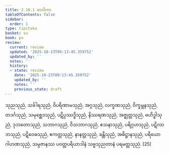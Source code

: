 ```yaml
---
title: 2.10.1 မာတိကာ
tableOfContents: false
sidebar:
  order: 1
type: tipitaka
basket: su
book: ps
review:
  current: review
  updated: '2025-10-23T09:13:45.359752'
  updated_by: ''
  notes: ''
  history:
  - state: review
    date: '2025-10-23T09:13:45.359752'
    updated_by: ''
    notes: ''
    previous_state: draft
---
```



<ReviewStatus review={frontmatter.review} showDetails={true} />

<HypothesisAnnotation frontmatter={frontmatter} />

<DynamicBreadcrumb />

<Division number="47" book="ps" e="ch" v="26" p="50">

<Paragraph number="1702" book="ps">
သုညသုညံ, သင်္ခါရသုညံ, ဝိပရိဏာမသုညံ, အဂ္ဂသုညံ, လက္ခဏသုညံ, ဝိက္ခမ္ဘနသုညံ, တဒင်္ဂသုညံ, သမုစ္ဆေဒသုညံ, ပဋိပ္ပဿဒ္ဓိသုညံ, နိဿရဏသုညံ, အဇ္ဈတ္တသုညံ, ဗဟိဒ္ဓါသုညံ, ဒုဘတောသုညံ, သဘာဂသုညံ, ဝိသဘာဂသုညံ, ဧသနာသုညံ, ပရိဂ္ဂဟသုညံ, ပဋိလာဘသုညံ, ပဋိဝေဓသုညံ, ဧကတ္တသုညံ, နာနတ္တသုညံ, ခန္တိသုညံ, အဓိဋ္ဌာနသုညံ, ပရိယောဂါဟဏသုညံ, သမ္ပဇာနဿ ပဝတ္တပရိယာဒါနံ သဗ္ဗသုညတာနံ ပရမတ္ထသုညံ. [25]
</Paragraph>
</Division>